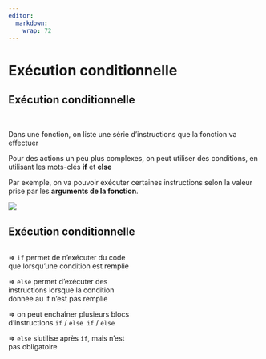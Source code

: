 ```yaml
---
editor: 
  markdown: 
    wrap: 72
---
```


# Exécution conditionnelle {.backgroundTitre .unnumbered}

## Exécution conditionnelle

<br>

Dans une fonction, on liste une série d’instructions que la fonction va
effectuer

Pour des actions un peu plus complexes, on peut utiliser des conditions,
en utilisant les mots-clés **if** et **else**

Par exemple, on va pouvoir exécuter certaines instructions selon la
valeur prise par les **arguments de la fonction**.

![](img/clipboard-exec0.png){fig-align="center"}

## Exécution conditionnelle


::: columns
::: {.column width="50%"}
⇒ `if` permet de n’exécuter du code que lorsqu’une condition est remplie  

⇒ `else` permet d’exécuter des instructions lorsque la condition donnée au if n’est pas remplie  

⇒ on peut enchaîner plusieurs blocs d’instructions `if` / `else if` / `else`  

⇒ `else` s’utilise après `if`, mais n’est pas obligatoire  

:::

::: {.column width="50%"}
[](img/clipboard-exec1.png)
:::
:::
